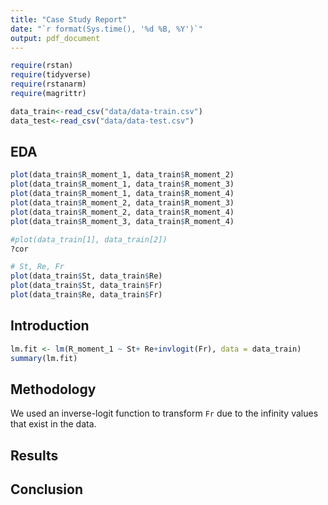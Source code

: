 ```yaml
---
title: "Case Study Report"
date: "`r format(Sys.time(), '%d %B, %Y')`"
output: pdf_document
---
```


```r
require(rstan)
require(tidyverse)
require(rstanarm)
require(magrittr)
```

```r
data_train<-read_csv("data/data-train.csv")
data_test<-read_csv("data/data-test.csv")
```

## EDA

```r
plot(data_train$R_moment_1, data_train$R_moment_2)
plot(data_train$R_moment_1, data_train$R_moment_3)
plot(data_train$R_moment_1, data_train$R_moment_4)
plot(data_train$R_moment_2, data_train$R_moment_3)
plot(data_train$R_moment_2, data_train$R_moment_4)
plot(data_train$R_moment_3, data_train$R_moment_4)
```

```r
#plot(data_train[1], data_train[2])
?cor
```

```r
# St, Re, Fr
plot(data_train$St, data_train$Re)
plot(data_train$St, data_train$Fr)
plot(data_train$Re, data_train$Fr)
```


## Introduction

```r
lm.fit <- lm(R_moment_1 ~ St+ Re+invlogit(Fr), data = data_train)
summary(lm.fit)
```

## Methodology

We used an inverse-logit function to transform `Fr` due to the infinity values that exist in the data.

## Results

## Conclusion